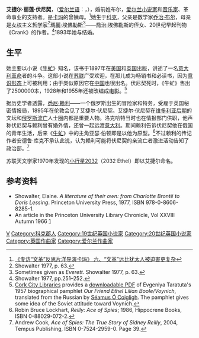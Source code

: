 {{Infobox writer <!-- for more information see [[:Template:Infobox_writer/doc|:Template:Infobox writer/doc]] -->
| name = 艾捷尔·丽莲·伏尼契
| image = Voynich Ethel Lilian.jpg
| imagesize = 140px
| caption = 
| birth_name = Ethel Lilian Boole
| birth_date = {{Birth date|1864|5|11|df=yes}}<br>[[爱尔兰|爱尔兰]][[科克_(愛爾蘭)|科克]]
| death_date = {{death date and age|1960|7|27|1864|5|11|df=yes}}<br>[[美国|美国]][[纽约|纽约]]
| occupation = 小说家、音乐家
| notableworks = 《[[牛虻_(小说)|牛虻]]》
| influences = 
| influenced = 
| signature = 
}}
'''艾捷尔·丽莲·伏尼契'''，（[[爱尔兰语|爱尔兰语]]：{{lang|ga|Ethel Lilian Voynich}}，{{bd|1864年|5月1日|1960年|8月27日}}），婚前姓布尔，[[爱尔兰|爱尔兰]][[小说家|小说家]]和[[音乐家|音乐家]]、革命事业的支持者。是[[韩倞|卡玛]]的曾姨母。<ref>[http://xiaosanzi.blog.hexun.com/6769815_d.html 《专访“文革”反思片洋导演卡玛》 六、“文革”远比犹太人被迫害更复杂]</ref>她生于[[科克_(爱尔兰)|科克]]，父亲是数学家[[乔治·布尔|乔治·布尔]]，母亲是[[女性主义哲学|女权主义哲学家]]<ref>Showalter 1977, p. 63.</ref>[[瑪麗·埃佛勒斯|瑪麗·埃佛勒斯]]<ref>Sometimes given as ''Everett''. Showalter 1977, p. 63.</ref>——[[喬治·埃佛勒斯|喬治·埃佛勒斯]]的侄女、20世纪早起刊物《Crank》的作者。<ref>Showalter 1977, pp.251–252.</ref>1893年她与{{link-pl|威尔弗里德·迈克尔·伏尼契|Michał_Wojnicz}}结婚。

==生平==
她主要以小说《[[牛虻_(小说)|牛虻]]》知名，该书于1897年在[[美国|美国]]和[[英国|英国]]出版，讲述了一名[[意大利革命|意大利革命]]者的斗争。这部小说在[[苏联|苏联]]广受欢迎，在那儿成为畅销书和必读书，因为[[意识形态|意识形态]]上可被利用；由于类似原因它在[[中国|中国]]也很出名。伏尼契死时，《牛虻》售出了2500000本，1928年和1955年还被改编成[[电影|电影]]。<ref>[http://www.corklibrary.ie/aboutus/librarypublications/ Cork City Libraries] {{webarchive|url=https://web.archive.org/web/20071118191004/http://www.corklibrary.ie/aboutus/librarypublications/ |date=2007-11-18 }} provides a [http://www.corkcitylibraries.ie/media/SOCoiglighwebversion172.pdf downloadable PDF] {{Wayback|url=http://www.corkcitylibraries.ie/media/SOCoiglighwebversion172.pdf |date=20171127132255 }} of Evgeniya Taratuta's 1957 biographical pamphlet ''Our Friend Ethel Lilian Boole/Voynich'', translated from the Russian by [[Séamus_Ó_Coigligh|Séamus Ó Coigligh]]. The pamphlet gives some idea of the Soviet attitude toward Voynich.</ref>

据历史学者{{link-en|罗宾·布鲁斯·洛克哈特|Robin Bruce Lockhart}}透露，[[悉尼·赖利|悉尼·赖利]]——一个俄罗斯出生的冒险家和特务，受雇于英国秘密情报局，1895年在伦敦会见了艾捷尔·伏尼契。艾捷尔·伏尼契在[[维多利亚时代|维多利亚后期]]的文坛和[[俄羅斯帝國|俄罗斯]][[流亡|流亡]]人士圈内都是重要人物。洛克哈特当时也在情报部门供职，他声称伏尼契与赖利曾有婚外情，还曾一起远渡[[意大利|意大利]]。期间赖利告诉伏尼契他在俄国的青年生活，后来《[[牛虻_(小说)|牛虻]]》中的主角亚瑟·伯顿即是以他为原型。<ref>Robin Bruce Lockhart, ''Reilly: Ace of Spies''; 1986, Hippocrene Books, ISBN 0-88029-072-2.</ref>不过赖利的传记作者安德鲁·库克不承认此说，认为赖利可能将伏尼契的亲流亡者激进活动告知了政治部。<ref>Andrew Cook, ''Ace of Spies: The True Story of Sidney Reilly'', 2004, Tempus Publishing, ISBN 0-7524-2959-0. Page 39.</ref>

苏联天文学家{{link-en|塔玛拉·米哈伊洛夫娜·斯米尔诺娃|Tamara_Smirnova}}1970年发现的[[小行星2032|小行星2032]]（2032 Ethel）即以艾捷尔命名。

== 参考资料 ==
{{reflist|2}}
*Showalter, Elaine. ''A literature of their own: from Charlotte Brontë to Doris Lessing''. Princeton University Press, 1977, ISBN 978-0-8606-8285-1.
*An article in the Princeton University Library Chronicle, Vol XXVIII Autumn 1966 [https://web.archive.org/web/20161005200545/http://libweb5.princeton.edu/visual_materials/pulc/pulc_v_28_n_1.pdf]

{{Authority control}}
[[Category:爱尔兰小说家|V]]
[[Category:科克郡人|Category:科克郡人]]
[[Category:19世纪英国小说家|Category:19世纪英国小说家]]
[[Category:20世纪英国小说家|Category:20世纪英国小说家]]
[[Category:英国作曲家|Category:英国作曲家]]
[[Category:爱尔兰作曲家|Category:爱尔兰作曲家]]